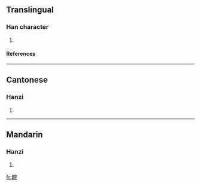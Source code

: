 ==Translingual==
===Han character===
{{Han char|rn=102|rad=田|as=08|sn=13|four=6301<sub>2</sub>|canj=田十弓山 (WJNU)}}
# {{defn|Han|sort=田08}}
====References====
{{Han ref|kx=0765.040|dkj=21894|dj=1176.040|hdz=42549.010|uh=7579|ud=30073|bh=DEC4|bd=57028}}

----
==Cantonese==
===Hanzi===
{{yue-hanzi|jyut=|y=yun2}}
# {{defn|Cantonese}}

----
==Mandarin==
===Hanzi===
{{cmn-hanzi|pin=*wǎn (wan3), [[yuàn]] (yuan4)|wg=wan<sup>3</sup>, yüan<sup>4</sup>}}
# {{defn|Mandarin}}

[[fr:畹]]
